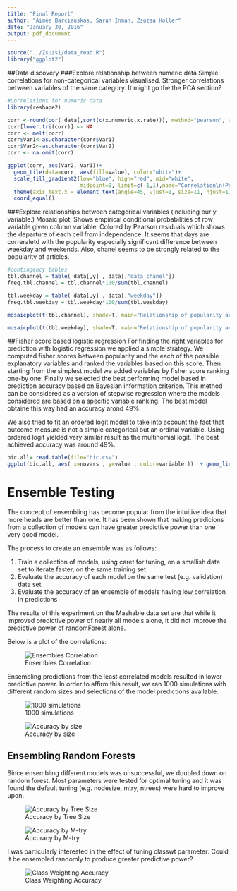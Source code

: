 ```yaml
---
title: "Final Report"
author: "Aimee Barciauskas, Sarah Inman, Zsuzsa Holler"
date: "January 30, 2016"
output: pdf_document
---
```


```r
source("../Zsuzsi/data_read.R")
library("ggplot2")
```

##Data discovery
###Explore relationship between numeric data
Simple correlations for non-categorical variables visualised. Stronger correlations between variables of the same category. It might go the the PCA section?

```r
#Correlations for numeric data
library(reshape2)

corr <-round(cor( data[,sort(c(x.numeric,x.rate))], method="pearson", use="pairwise.complete.obs"),2)
corr[lower.tri(corr)] <- NA
corr <- melt(corr)
corr$Var1<-as.character(corr$Var1)
corr$Var2<-as.character(corr$Var2)
corr <- na.omit(corr)

ggplot(corr, aes(Var2, Var1))+
  geom_tile(data=corr, aes(fill=value), color="white")+
  scale_fill_gradient2(low="blue", high="red", mid="white", 
                       midpoint=0, limit=c(-1,1),name="Correlation\n(Pearson)")+
  theme(axis.text.x = element_text(angle=45, vjust=1, size=11, hjust=1))+
  coord_equal()

```

###Explore relationships between categorical variables (including our y variable.)
Mosaic plot: Shows empirical conditional probabilities of row variable given column variable. Colored by Pearson residuals which shows the departure of each cell from independence. It seems that days are correraletd with the popularity especially significant difference between weekday and weekends. Also, chanel seems to be strongly related to the popularity of articles. 

```r
#contingency tables
tbl.channel = table( data[,y] , data[,"data_chanel"]) 
freq.tbl.channel = tbl.channel*100/sum(tbl.channel)

tbl.weekday = table( data[,y] , data[,"weekday"]) 
freq.tbl.weekday = tbl.weekday*100/sum(tbl.weekday)

mosaicplot(t(tbl.channel), shade=T, main="Relationship of popularity and chanel", off = 25 )

```

```r
mosaicplot(t(tbl.weekday), shade=T, main="Relationship of popularity and day of week")
```

##Fisher score based logistic regression
For finding the right variables for prediction with logistic regression we applied a simple strategy. We computed fisher scores between popularity and the each of the possible explanatory variables and ranked the variables based on this score. Then starting from the simplest model we added variables by fisher score ranking one-by one. Finally we selected the best performing model based in prediction accuracy based on Bayesian information criterion. This method can be considered as a version of stepwise regression where the models considered are based on a specific variable ranking. The best model obtaine this way had an accuracy arond 49%. 

We also tried to fit an ordered logit model to take into account the fact that outcome measure is not a simple categorical but an ordinal variable. Using ordered logit yielded very similar result as the multinomial logit. The best achieved accuracy was around 49%.

```r
bic.all= read.table(file="bic.csv")
ggplot(bic.all, aes( x=novars , y=value , color=variable ))  + geom_line() + facet_grid(variable~. , scales = "free") + scale_y_continuous( "BOC")
```

# Ensemble Testing

The concept of ensembling has become popular from the intuitive idea that more heads are better than one. It has been shown that making predicions from a collection of models can have greater predictive power than one very good model.

The process to create an ensemble was as follows:

1. Train a collection of models, using caret for tuning, on a smallish data set to iterate faster, on the same training set
2. Evaluate the accuracy of each model on the same test (e.g. validation) data set
3. Evaluate the accuracy of an ensemble of models having low correlation in predictions

The results of this experiment on the Mashable data set are that while it improved predictive power of nearly all models alone, it did not improve the predictive power of randomForest alone.

Below is a plot of the correlations:

![Ensembles Correlation](../explorations/datadir/ensemblecorr.png)

Ensembling predictions from the least correlated models resulted in lower predictive power. In order to affirm this result, we ran 1000 simulations with different random sizes and selections of the model predictions available.

![1000 simulations](../explorations/datadir/randomensemblesims.png)

![Accuracy by size](../explorations/datadir/accuracybysamplesize.png)

## Ensembling Random Forests

Since ensembling different models was unsuccessful, we doubled down on random forest. Most parameters were tested for optimal tuning and it was found the default tuning (e.g. nodesize, mtry, ntrees) were hard to improve upon.

![Accuracy by Tree Size](../explorations/datadir/ntreesaccuracies.png)

![Accuracy by M-try](../explorations/datadir/mtryaccuracies.png)

I was particularly interested in the effect of tuning classwt parameter: Could it be ensembled randomly to produce greater predictive power?

![Class Weighting Accuracy](../explorations/datadir/classwtsaccuracies.png)


